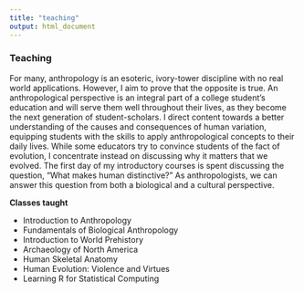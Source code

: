 ```yaml
---
title: "teaching"
output: html_document
---
```

### Teaching

For many, anthropology is an esoteric, ivory-tower discipline with no real world applications. However, I aim to prove that the opposite is true. An anthropological perspective is an integral part of a college student’s education and will serve them well throughout their lives, as they become the next generation of student-scholars. I direct content towards a better understanding of the causes and consequences of human variation, equipping students with the skills to apply anthropological concepts to their daily lives. While some educators try to convince students of the fact of evolution, I concentrate instead on discussing why it matters that we evolved. The first day of my introductory courses is spent discussing the question, “What makes human distinctive?” As anthropologists, we can answer this question from both a biological and a cultural perspective.



**Classes taught**

* Introduction to Anthropology
* Fundamentals of Biological Anthropology
* Introduction to World Prehistory
* Archaeology of North America
* Human Skeletal Anatomy
* Human Evolution: Violence and Virtues
* Learning R for Statistical Computing


